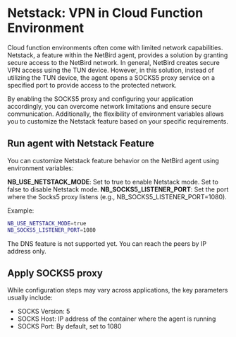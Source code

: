 
# Netstack: VPN in Cloud Function Environment

Cloud function environments often come with limited network capabilities. Netstack, a feature within the NetBird agent, provides a solution by granting secure access to the NetBird network. In general, NetBird creates secure VPN access using the TUN device. However, in this solution, instead of utilizing the TUN device, the agent opens a SOCKS5 proxy service on a specified port to provide access to the protected network.

By enabling the SOCKS5 proxy and configuring your application accordingly, you can overcome network limitations and ensure secure communication. Additionally, the flexibility of environment variables allows you to customize the Netstack feature based on your specific requirements.

## Run agent with Netstack Feature
You can customize Netstack feature behavior on the NetBird agent using environment variables:

<b>NB_USE_NETSTACK_MODE</b>: Set to true to enable Netstack mode. Set to false to disable Netstack mode.
<b>NB_SOCKS5_LISTENER_PORT</b>: Set the port where the Socks5 proxy listens (e.g., NB_SOCKS5_LISTENER_PORT=1080).

Example:
```bash
NB_USE_NETSTACK_MODE=true
NB_SOCKS5_LISTENER_PORT=1080
```

<Note>
    The DNS feature is not supported yet. You can reach the peers by IP address only.
</Note>

## Apply SOCKS5 proxy

While configuration steps may vary across applications, the key parameters usually include:

- SOCKS Version: 5
- SOCKS Host: IP address of the container where the agent is running
- SOCKS Port: By default, set to 1080